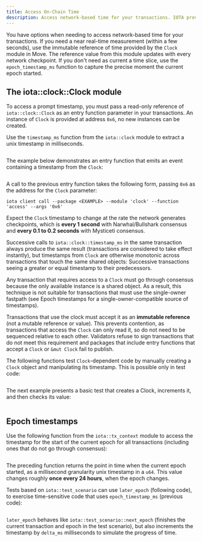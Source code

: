 ```yaml
---
title: Access On-Chain Time
description: Access network-based time for your transactions. IOTA provides a Clock module to capture near-real time or epoch time in your IOTA packages.
---
```


You have options when needing to access network-based time for your transactions. If you need a near real-time measurement (within a few seconds), use the immutable reference of time provided by the `Clock` module in Move. The reference value from this module updates with every network checkpoint. If you don't need as current a time slice, use the `epoch_timestamp_ms` function to capture the precise moment the current epoch started.

## The iota::clock::Clock module

To access a prompt timestamp, you must pass a read-only reference of `iota::clock::Clock` as an entry function parameter in your transactions. An instance of `Clock` is provided at address `0x6`, no new instances can be created.

Use the `timestamp_ms` function from the `iota::clock` module to extract a unix timestamp in milliseconds.


```move file=<rootDir>/crates/iota-framework/packages/iota-framework/sources/clock.move#L29-L33
```

The example below demonstrates an entry function that emits an event containing a timestamp from the `Clock`:

```move file=<rootDir>/examples/move/basics/sources/clock.move#L5-L15
```

A call to the previous entry function takes the following form, passing `0x6` as the address for the `Clock` parameter:

```shell
iota client call --package <EXAMPLE> --module 'clock' --function 'access' --args '0x6'
```

Expect the `Clock` timestamp to change at the rate the network generates checkpoints, which is **every 1 second** with Narwhal/Bullshark consensus and **every 0.1 to 0.2 seconds** with Mysticeti consensus.

Successive calls to `iota::clock::timestamp_ms` in the same transaction always produce the same result (transactions are considered to take effect instantly), but timestamps from `Clock` are otherwise monotonic across transactions that touch the same shared objects: Successive transactions seeing a greater or equal timestamp to their predecessors.

Any transaction that requires access to a `Clock` must go through consensus because the only available instance is a shared object. As a result, this technique is not suitable for transactions that must use the single-owner fastpath (see Epoch timestamps for a single-owner-compatible source of timestamps).

Transactions that use the clock must accept it as an **immutable reference** (not a mutable reference or value). This prevents contention, as transactions that access the `Clock` can only read it, so do not need to be sequenced relative to each other. Validators refuse to sign transactions that do not meet this requirement and packages that include entry functions that accept a `Clock` or `&mut Clock` fail to publish.

The following functions test `Clock`-dependent code by manually creating a `Clock` object and manipulating its timestamp. This is possible only in test code:

```move file=<rootDir>/crates/iota-framework/packages/iota-framework/sources/clock.move#L65-L93
```

The next example presents a basic test that creates a Clock, increments it, and then checks its value:


```move file=<rootDir>/crates/iota-framework/packages/iota-framework/tests/clock_tests.move#L6-L22
```

## Epoch timestamps

Use the following function from the `iota::tx_context` module to access the timestamp for the start of the current epoch for all transactions (including ones that do not go through consensus):

```move file=<rootDir>/crates/iota-framework/packages/iota-framework/sources/tx_context.move#L54-L56
```

The preceding function returns the point in time when the current epoch started, as a millisecond granularity unix timestamp in a `u64`. This value changes roughly **once every 24 hours**, when the epoch changes.

Tests based on `iota::test_scenario` can use `later_epoch` (following code), to exercise time-sensitive code that uses `epoch_timestamp_ms` (previous code):


```move file=<rootDir>/crates/iota-framework/packages/iota-framework/sources/test/test_scenario.move#L141-L148
```

`later_epoch` behaves like `iota::test_scenario::next_epoch` (finishes the current transaction and epoch in the test scenario), but also increments the timestamp by `delta_ms` milliseconds to simulate the progress of time.
